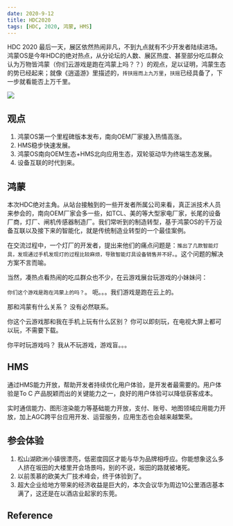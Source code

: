 ```yaml
---
date: 2020-9-12
title: HDC2020
tags: [HDC, 2020, 鸿蒙, HMS]
---
```


HDC 2020 最后一天，展区依然热闹非凡，不到九点就有不少开发者陆续进场。鸿蒙OS是今年HDC的绝对热点，从分论坛的人数、展区热度、甚至部分吃瓜群众认为万物皆鸿蒙（你们云游戏是跑在鸿蒙上吗？？）的观点，足以证明，鸿蒙生态的势已经起来；就像《逍遥游》里描述的，`抟扶摇而上九万里`，`扶摇`已经具备了，下一步就看能否上万千里。

![](https://consumer-img.huawei.com/content/dam/huawei-cbg-site/greate-china/cn/mkt/press/news/2020/huawei-announces-new-developer-technologies-capable-of-smarter-all-scenario-experiences/img01.jpg)

## 观点

1. 鸿蒙OS第一个里程碑版本发布，南向OEM厂家接入热情高涨。
2. HMS稳步快速发展。
3. 鸿蒙OS南向OEM生态+HMS北向应用生态，双轮驱动华为终端生态发展。
4. 设备互联的时代到来。

## 鸿蒙

本次HDC绝对主角。从站台接触到的一些开发者所属公司来看，真正派技术人员来参会的，南向OEM厂家会多一些，如TCL、美的等大型家电厂家，长尾的设备厂商，灯厂、闸机传感器制造厂。我们常听到的制造转型，基于鸿蒙OS的千万设备互联以及接下来的智能化，就是传统制造业转型的一个最佳案例。

在交流过程中，一个灯厂的开发者，提出来他们的痛点问题是：`推出了几款智能灯具，发现通过手机发现灯的过程比较麻烦，导致智能灯具设备销售并不好。`。这个问题的解决方案不言而喻。

当然，凑热点看热闹的吃瓜群众也不少，在云游戏展台玩游戏的小妹妹问：

`你们这个游戏是跑在鸿蒙上的吗？`。
呃。。。我们游戏是跑在云上的。

那和鸿蒙有什么关系？
没有必然联系。

你这个云游戏那和我在手机上玩有什么区别？
你可以即刻玩，在电视大屏上都可以玩，不需要下载。

你平时玩游戏吗？
我从不玩游戏，游戏盲。。。

## HMS

通过HMS能力开放，帮助开发者持续优化用户体验，是开发者最需要的。用户体验是To C 产品脱颖而出的关键能力之一，良好的用户体验可以降低获客成本。

实时通信能力、图形渲染能力等基础能力开放，支付、账号、地图领域应用能力开放，加上AGC跨平台应用开发、运营服务，应用生态也会越来越繁荣。

## 参会体验

1. 松山湖欧洲小镇很漂亮，低密度园区才能与华为品牌相呼应。你能想象这么多人挤在坂田的大楼里开会场景吗，别的不说，坂田的路就被堵死。
2. 以前羡慕的欧美大厂技术峰会，终于体验到了。
3. 超大企业给地方带来的经济收益是巨大的，本次会议华为周边10公里酒店基本满了，这还是在以酒店业起家的东莞。

## Reference
